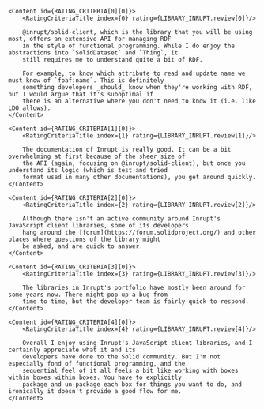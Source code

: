 
<AuthorNote title="Should you choose Inrupt's JavaScript client libraries?">
    <ReviewHeader library={LIBRARY_INRUPT}/>

    <Content id={RATING_CRITERIA[0][0]}>
        <RatingCriteriaTitle index={0} rating={LIBRARY_INRUPT.review[0]}/>

        @inrupt/solid-client, which is the library that you will be using most, offers an extensive API for managing RDF
        in the style of functional programming. While I do enjoy the abstractions into `SolidDataset` and `Thing`, it
        still requires me to understand quite a bit of RDF.

        For example, to know which attribute to read and update name we must know of `foaf:name`. This is definitely
        something developers _should_ know when they're working with RDF, but I would argue that it's suboptimal if
        there is an alternative where you don't need to know it (i.e. like LDO allows).
    </Content>

    <Content id={RATING_CRITERIA[1][0]}>
        <RatingCriteriaTitle index={1} rating={LIBRARY_INRUPT.review[1]}/>

        The documentation of Inrupt is really good. It can be a bit overwhelming at first because of the sheer size of
        the API (again, focusing on @inrupt/solid-client), but once you understand its logic (which is test and tried
        format used in many other documentations), you get around quickly.
    </Content>

    <Content id={RATING_CRITERIA[2][0]}>
        <RatingCriteriaTitle index={2} rating={LIBRARY_INRUPT.review[2]}/>

        Although there isn't an active community around Inrupt's JavaScript client libraries, some of its developers
        hang around the [forum](https://forum.solidproject.org/) and other places where questions of the library might
        be asked, and are quick to answer.
    </Content>

    <Content id={RATING_CRITERIA[3][0]}>
        <RatingCriteriaTitle index={3} rating={LIBRARY_INRUPT.review[3]}/>

        The libraries in Inrupt's portfolio have mostly been around for some years now. There might pop up a bug from
        time to time, but the developer team is fairly quick to respond.
    </Content>

    <Content id={RATING_CRITERIA[4][0]}>
        <RatingCriteriaTitle index={4} rating={LIBRARY_INRUPT.review[4]}/>

        Overall I enjoy using Inrupt's JavaScript client libraries, and I certainly appreciate what it and its
        developers have done to the Solid community. But I'm not especially fond of functional programming, and the
        sequential feel of it all feels a bit like working with boxes within boxes within boxes. You have to explicitly
        package and un-package each box for things you want to do, and ironically it doesn't provide a good flow for me.
    </Content>
</AuthorNote>